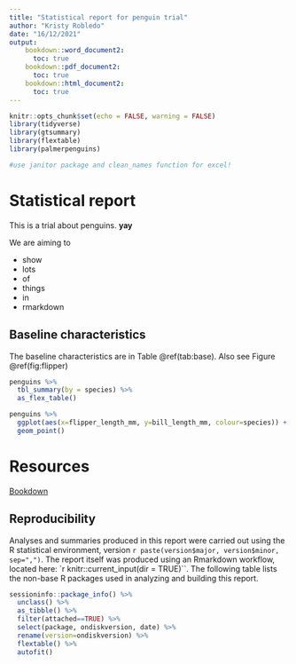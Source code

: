 ```yaml
---
title: "Statistical report for penguin trial"
author: "Kristy Robledo"
date: "16/12/2021"
output: 
    bookdown::word_document2:
      toc: true
    bookdown::pdf_document2:
      toc: true
    bookdown::html_document2:
      toc: true
---
```


```r
knitr::opts_chunk$set(echo = FALSE, warning = FALSE)
library(tidyverse)
library(gtsummary)
library(flextable)
library(palmerpenguins)

#use janitor package and clean_names function for excel!
```

# Statistical report

This is a trial about penguins. **yay**

We are aiming to 

- show
- lots
- of 
- things
- in 
- rmarkdown



## Baseline characteristics

The baseline characteristics are in Table \@ref(tab:base). Also see Figure \@ref(fig:flipper)

```r

penguins %>%
  tbl_summary(by = species) %>%
  as_flex_table()

```



```r
penguins %>%
  ggplot(aes(x=flipper_length_mm, y=bill_length_mm, colour=species)) +
  geom_point()
```

# Resources

[Bookdown](https://bookdown.org/yihui/bookdown/)


## Reproducibility 

Analyses and summaries produced in this report were carried out using the R statistical environment, version `r paste(version$major, version$minor, sep=",")`. The report itself was produced using an Rmarkdown workflow, located here: `r knitr::current_input(dir = TRUE)``. The following table lists the non-base R packages used in analyzing and building this report.  


```r
sessioninfo::package_info() %>%
  unclass() %>%
  as_tibble() %>%
  filter(attached==TRUE) %>%
  select(package, ondiskversion, date) %>%
  rename(version=ondiskversion) %>%
  flextable() %>%
  autofit()
  
```


